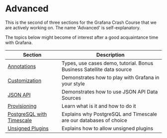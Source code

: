 # Advanced

This is the second of three sections for the Grafana Crash Course that we are actively working on. The name 'Advanced' is self-explanatory.

The topics below might become of interest after a good acquaintance time with Grafana.

| Section                                 | Description                                                           |
| --------------------------------------- | --------------------------------------------------------------------- |
| [Annotations](../annotations)           | Types, use cases demo, tutorial. Bonus Business Satellite data source |
| [Customization](../customize)           | Demonstrates how to play with Grafana in your style                   |
| [JSON API](../datasources/json)         | Demonstrates how to use JSON API Data Sources                         |
| [Provisioning](../provisioning)         | Learn what is it and how to do it                                     |
| [PostgreSQL with Timescale](../storage) | Explains why PostgreSQL and Timescale are our databases of choice     |
| [Unsigned Plugins](../allow-unsigned)   | Explains how to allow unsigned plugins                                |
